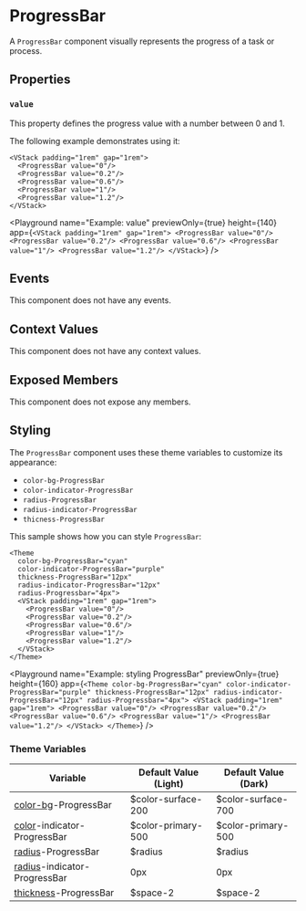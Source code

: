 
# ProgressBar

A `ProgressBar` component visually represents the progress of a task or process.

## Properties

### `value`

This property defines the progress value with a number between 0 and 1.

The following example demonstrates using it:

```ueml copy {2-6}
<VStack padding="1rem" gap="1rem">
  <ProgressBar value="0"/>
  <ProgressBar value="0.2"/>
  <ProgressBar value="0.6"/>
  <ProgressBar value="1"/>
  <ProgressBar value="1.2"/>
</VStack>
```

<Playground
  name="Example: value"
  previewOnly={true}
  height={140}
  app={`
    <VStack padding="1rem" gap="1rem">
      <ProgressBar value="0"/>
      <ProgressBar value="0.2"/>
      <ProgressBar value="0.6"/>
      <ProgressBar value="1"/>
      <ProgressBar value="1.2"/>
    </VStack>
  `}
/>

## Events

This component does not have any events.

## Context Values

This component does not have any context values.

## Exposed Members

This component does not expose any members.

## Styling

The `ProgressBar` component uses these theme variables to customize its appearance:

- `color-bg-ProgressBar`
- `color-indicator-ProgressBar`
- `radius-ProgressBar`
- `radius-indicator-ProgressBar`
- `thicness-ProgressBar`

This sample shows how you can style `ProgressBar`:

```ueml copy
<Theme
  color-bg-ProgressBar="cyan"
  color-indicator-ProgressBar="purple"
  thickness-ProgressBar="12px"
  radius-indicator-ProgressBar="12px"
  radius-Progressbar="4px">
  <VStack padding="1rem" gap="1rem">
    <ProgressBar value="0"/>
    <ProgressBar value="0.2"/>
    <ProgressBar value="0.6"/>
    <ProgressBar value="1"/>
    <ProgressBar value="1.2"/>
  </VStack>
</Theme>
```

<Playground
  name="Example: styling ProgressBar"
  previewOnly={true}
  height={160}
  app={`
    <Theme
      color-bg-ProgressBar="cyan"
      color-indicator-ProgressBar="purple"
      thickness-ProgressBar="12px"
      radius-indicator-ProgressBar="12px"
      radius-Progressbar="4px">
      <VStack padding="1rem" gap="1rem">
        <ProgressBar value="0"/>
        <ProgressBar value="0.2"/>
        <ProgressBar value="0.6"/>
        <ProgressBar value="1"/>
        <ProgressBar value="1.2"/>
      </VStack>
    </Theme>
  `}
/>

### Theme Variables

| Variable | Default Value (Light) | Default Value (Dark) |
| --- | --- | --- |
| [color-bg](../styles-and-themes/common-units/#color-values)-ProgressBar | $color-surface-200 | $color-surface-700 |
| [color](../styles-and-themes/common-units/#color-values)-indicator-ProgressBar | $color-primary-500 | $color-primary-500 |
| [radius](../styles-and-themes/common-units/#border-rounding)-ProgressBar | $radius | $radius |
| [radius](../styles-and-themes/common-units/#border-rounding)-indicator-ProgressBar | 0px | 0px |
| [thickness](../styles-and-themes/common-units/#size-values)-ProgressBar | $space-2 | $space-2 |

